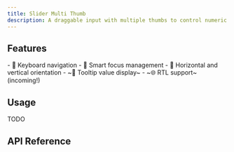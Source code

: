 ```yaml
---
title: Slider Multi Thumb
description: A draggable input with multiple thumbs to control numeric values.
---
```


<Preview client:load />

## Features

<Features>
- 🎹 Keyboard navigation
- 🧠 Smart focus management
- 🔄 Horizontal and vertical orientation
- ~💬 Tooltip value display~
- ~🌐 RTL support~ (incoming!)
</Features>

## Usage

TODO

## API Reference

<ApiTable entry="SliderMultiThumb" />
